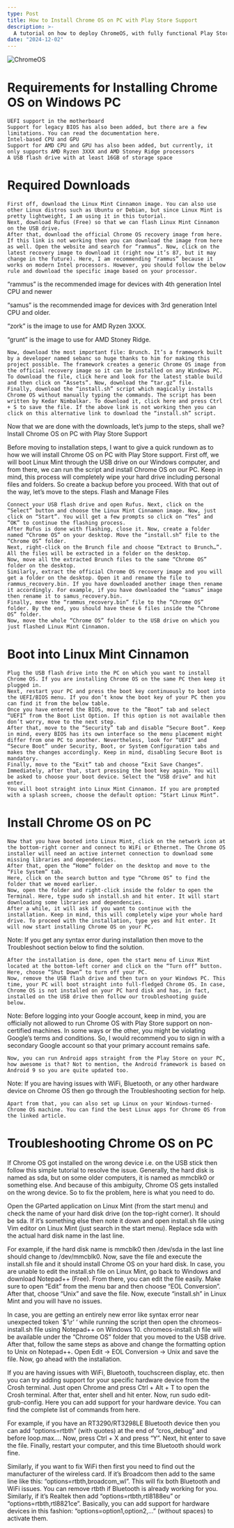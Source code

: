 ```yaml
---
type: Post
title: How to Install Chrome OS on PC with Play Store Support
description: >-
  A tutorial on how to deploy ChromeOS, with fully functional Play Store support, on your desktop PC
date: "2024-12-02"
---
```



<img src="/images/chromeOS.jpg" alt="ChromeOS" />


# Requirements for Installing Chrome OS on Windows PC

    UEFI support in the motherboard
    Support for legacy BIOS has also been added, but there are a few limitations. You can read the documentation here.
    Intel-based CPU and GPU
    Support for AMD CPU and GPU has also been added, but currently, it only supports AMD Ryzen 3XXX and AMD Stoney Ridge processors
    A USB flash drive with at least 16GB of storage space

# Required Downloads

    First off, download the Linux Mint Cinnamon image. You can also use other Linux distros such as Ubuntu or Debian, but since Linux Mint is pretty lightweight, I am using it in this tutorial.
    Next, download Rufus (Free) so that we can flash Linux Mint Cinnamon on the USB drive.
    After that, download the official Chrome OS recovery image from here. If this link is not working then you can download the image from here as well. Open the website and search for “rammus”. Now, click on the latest recovery image to download it (right now it’s 87, but it may change in the future). Here, I am recommending “rammus” because it works on modern Intel processors. However, you should follow the below rule and download the specific image based on your processor.

“rammus” is the recommended image for devices with 4th generation Intel CPU and newer

“samus” is the recommended image for devices with 3rd generation Intel CPU and older.

“zork” is the image to use for AMD Ryzen 3XXX.

“grunt” is the image to use for AMD Stoney Ridge.

    Now, download the most important file: Brunch. It’s a framework built by a developer named sebanc so huge thanks to him for making this project possible. The framework creates a generic Chrome OS image from the official recovery image so it can be installed on any Windows PC. To download the file, click here and look for the latest stable build and then click on “Assets”. Now, download the “tar.gz” file.
    Finally, download the “install.sh” script which magically installs Chrome OS without manually typing the commands. The script has been written by Kedar Nimbalkar. To download it, click here and press Ctrl + S to save the file. If the above link is not working then you can click on this alternative link to download the “install.sh” script.

Now that we are done with the downloads, let’s jump to the steps, shall we?
Install Chrome OS on PC with Play Store Support

Before moving to installation steps, I want to give a quick rundown as to how we will install Chrome OS on PC with Play Store support. First off, we will boot Linux Mint through the USB drive on our Windows computer, and from there, we can run the script and install Chrome OS on our PC. Keep in mind, this process will completely wipe your hard drive including personal files and folders. So create a backup before you proceed. With that out of the way, let’s move to the steps.
Flash and Manage Files

    Connect your USB flash drive and open Rufus. Next, click on the “Select” button and choose the Linux Mint Cinnamon image. Now, just click on “Start”. You will get a few prompts so click on “Yes” and “OK” to continue the flashing process.
    After Rufus is done with flashing, close it. Now, create a folder named “Chrome OS” on your desktop. Move the “install.sh” file to the “Chrome OS” folder.
    Next, right-click on the Brunch file and choose “Extract to Brunch…”. All the files will be extracted in a folder on the desktop.
    Now, move all the extracted Brunch files to the same “Chrome OS” folder on the desktop.
    Similarly, extract the official Chrome OS recovery image and you will get a folder on the desktop. Open it and rename the file to rammus_recovery.bin. If you have downloaded another image then rename it accordingly. For example, if you have downloaded the “samus” image then rename it to samus_recovery.bin.
    Finally, move the “rammus_recovery.bin” file to the “Chrome OS” folder. By the end, you should have these 6 files inside the “Chrome OS” folder.
    Now, move the whole “Chrome OS” folder to the USB drive on which you just flashed Linux Mint Cinnamon.

# Boot into Linux Mint Cinnamon

    Plug the USB flash drive into the PC on which you want to install Chrome OS. If you are installing Chrome OS on the same PC then keep it plugged in.
    Next, restart your PC and press the boot key continuously to boot into the UEFI/BIOS menu. If you don’t know the boot key of your PC then you can find it from the below table.
    Once you have entered the BIOS, move to the “Boot” tab and select “UEFI” from the Boot List Option. If this option is not available then don’t worry, move to the next step.
    After that, move to the “Security” tab and disable “Secure Boot”. Keep in mind, every BIOS has its own interface so the menu placement might differ from one PC to another. Nevertheless, look for “UEFI” and “Secure Boot” under Security, Boot, or System Configuration tabs and makes the changes accordingly. Keep in mind, disabling Secure Boot is mandatory.
    Finally, move to the “Exit” tab and choose “Exit Save Changes“. Immediately, after that, start pressing the boot key again. You will be asked to choose your boot device. Select the “USB drive” and hit enter.
    You will boot straight into Linux Mint Cinnamon. If you are prompted with a splash screen, choose the default option: “Start Linux Mint“.

# Install Chrome OS on PC

    Now that you have booted into Linux Mint, click on the network icon at the bottom-right corner and connect to WiFi or Ethernet. The Chrome OS installer will need an active internet connection to download some missing libraries and dependencies.
    After that, open the “Home” folder on the desktop and move to the “File System” tab.
    Here, click on the search button and type “Chrome OS” to find the folder that we moved earlier.
    Now, open the folder and right-click inside the folder to open the Terminal. Here, type sudo sh install.sh and hit enter. It will start downloading some libraries and dependencies.
    After a while, it will ask if you want to continue with the installation. Keep in mind, this will completely wipe your whole hard drive. To proceed with the installation, type yes and hit enter. It will now start installing Chrome OS on your PC.

Note: If you get any syntax error during installation then move to the Troubleshoot section below to find the solution.

    After the installation is done, open the start menu of Linux Mint located at the bottom-left corner and click on the “Turn off” button. Here, choose “Shut Down” to turn off your PC.
    Now, remove the USB flash drive and then turn on your Windows PC. This time, your PC will boot straight into full-fledged Chrome OS. In case, Chrome OS is not installed on your PC hard disk and has, in fact, installed on the USB drive then follow our troubleshooting guide below.

Note: Before logging into your Google account, keep in mind, you are officially not allowed to run Chrome OS with Play Store support on non-certified machines. In some ways or the other, you might be violating Google’s terms and conditions. So, I would recommend you to sign in with a secondary Google account so that your primary account remains safe.

    Now, you can run Android apps straight from the Play Store on your PC, how awesome is that? Not to mention, the Android framework is based on Android 9 so you are quite updated too.

Note: If you are having issues with WiFi, Bluetooth, or any other hardware device on Chrome OS then go through the Troubleshooting section for help.

    Apart from that, you can also set up Linux on your Windows-turned-Chrome OS machine. You can find the best Linux apps for Chrome OS from the linked article.

# Troubleshooting Chrome OS on PC

If Chrome OS got installed on the wrong device i.e. on the USB stick then follow this simple tutorial to resolve the issue. Generally, the hard disk is named as sda, but on some older computers, it is named as mmcblk0 or something else. And because of this ambiguity, Chrome OS gets installed on the wrong device. So to fix the problem, here is what you need to do.

Open the GParted application on Linux Mint (from the start menu) and check the name of your hard disk drive (on the top-right corner). It should be sda. If it’s something else then note it down and open install.sh file using Vim editor on Linux Mint (just search in the start menu). Replace sda with the actual hard disk name in the last line.

For example, if the hard disk name is mmcblk0 then /dev/sda in the last line should change to /dev/mmcblk0. Now, save the file and execute the install.sh file and it should install Chrome OS on your hard disk. In case, you are unable to edit the install.sh file on Linux Mint, go back to Windows and download Notepad++ (Free). From there, you can edit the file easily. Make sure to open “Edit” from the menu bar and then choose “EOL Conversion”. After that, choose “Unix” and save the file. Now, execute “install.sh” in Linux Mint and you will have no issues.

In case, you are getting an entirely new error like syntax error near unexpected token `\$’\r’ ‘ while running the script then open the chromeos-install.sh file using Notepad++ on Windows 10. chromeos-install.sh file will be available under the “Chrome OS” folder that you moved to the USB drive. After that, follow the same steps as above and change the formatting option to Unix on Notepad++. Open Edit -> EOL Conversion -> Unix and save the file. Now, go ahead with the installation.

If you are having issues with WiFi, Bluetooth, touchscreen display, etc. then you can try adding support for your specific hardware device from the Crosh terminal. Just open Chrome and press Ctrl + Alt + T to open the Crosh terminal. After that, enter shell and hit enter. Now, run sudo edit-grub-config. Here you can add support for your hardware device. You can find the complete list of commands from here.

For example, if you have an RT3290/RT3298LE Bluetooth device then you can add “options=rtbth” (with quotes) at the end of “cros_debug” and before loop.max…. Now, press Ctrl + X and press “Y”. Next, hit enter to save the file. Finally, restart your computer, and this time Bluetooth should work fine.

Similarly, if you want to fix WiFi then first you need to find out the manufacturer of the wireless card. If it’s Broadcom then add to the same line like this: “options=rtbth,broadcom_wl”. This will fix both Bluetooth and WiFi issues. You can remove rtbth if Bluetooth is already working for you. Similarly, if it’s Realtek then add “options=rtbth,rtl8188eu” or “options=rtbth,rtl8821ce”. Basically, you can add support for hardware devices in this fashion: “options=option1,option2,…” (without spaces) to activate them.
